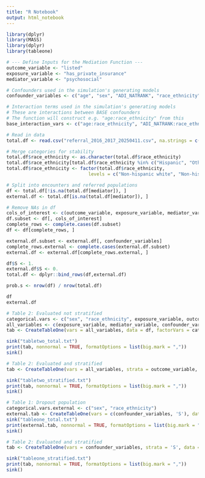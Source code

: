 ```yaml
---
title: "R Notebook"
output: html_notebook
---
```


```r
library(dplyr)
library(MASS)  
library(dplyr)
library(tableone)
```

```r
# --- Define Inputs for the Mediation Function ---
outcome_variable <- "listed"
exposure_variable <- "has_private_insurance"
mediator_variable <- "psychosocial"

# Confounders used in the simulation's generating models
confounder_variables <- c("age", "sex", "ADI_NATRANK", "race_ethnicity")

# Interaction terms used in the simulation's generating models
# These are interactions between BASE confounders
# The function will construct e.g. "age:race_ethnicity" from this
base_interaction_vars <- c("age:race_ethnicity", "ADI_NATRANK:race_ethnicity")
```

```r
# Read in data
total.df <- read.csv("referral_2016_2017_20250411.csv", na.strings = c("", "NA")) 

# Merge categories for stability
total.df$race_ethnicity <- as.character(total.df$race_ethnicity)
total.df$race_ethnicity[total.df$race_ethnicity %in% c("Hispanic", "Other")] <- "Hispanic/Other"
total.df$race_ethnicity <- factor(total.df$race_ethnicity,
                              levels = c("Non-hispanic white", "Non-hispanic black", "Hispanic/Other"))

# Split into encounters and referred populations
df <- total.df[!is.na(total.df[mediator]), ] 
external.df <- total.df[is.na(total.df[mediator]), ]

# Remove NAs in df
cols_of_interest <- c(outcome_variable, exposure_variable, mediator_variable, confounder_variables)
df.subset <- df[, cols_of_interest] 
complete_rows <- complete.cases(df.subset) 
df <- df[complete_rows, ] 

external.df.subset <- external.df[, confounder_variables]
complete_rows.external <- complete.cases(external.df.subset)
external.df <- external.df[complete_rows.external, ]

df$S <- 1.
external.df$S <- 0.
total.df <- dplyr::bind_rows(df,external.df)

prob.s <- nrow(df) / nrow(total.df)

df
external.df
```

```r
# Table 2: Evaluated not stratified 
categorical.vars <- c("sex", "race_ethnicity", exposure_variable, outcome_variable) 
all_variables <- c(exposure_variable, mediator_variable, confounder_variables, outcome_variable)
tab <- CreateTableOne(vars = all_variables, data = df, factorVars = categorical.vars)

sink("tabletwo_total.txt")  
print(tab, nonnormal = TRUE, formatOptions = list(big.mark = ","))
sink()  
```

```r
# Table 2: Evaluated and stratified 
tab <- CreateTableOne(vars = all_variables, strata = outcome_variable, data = df, factorVars = categorical.vars)

sink("tabletwo_stratified.txt")  
print(tab, nonnormal = TRUE, formatOptions = list(big.mark = ","))
sink()  
```

```r
# Table 1: Dropout population 
categorical.vars.external <- c("sex", "race_ethnicity") 
external.tab <- CreateTableOne(vars = c(confounder_variables, 'S'), data = total.df, factorVars = c(categorical.vars.external, 'S'))
sink("tableone_total.txt")  
print(external.tab, nonnormal = TRUE, formatOptions = list(big.mark = ","))
sink() 
```

```r
# Table 2: Evaluated and stratified 
tab <- CreateTableOne(vars = confounder_variables, strata = 'S', data = total.df, factorVars = categorical.vars.external)

sink("tableone_stratified.txt")  
print(tab, nonnormal = TRUE, formatOptions = list(big.mark = ","))
sink()  
```
